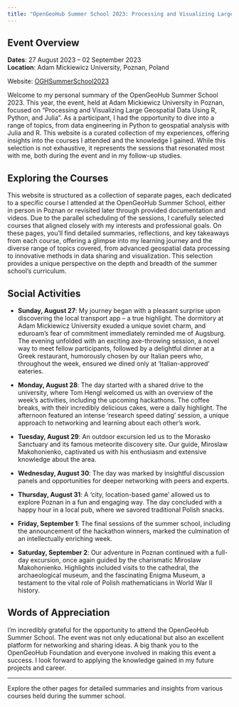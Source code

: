 ```yaml
---
title: "OpenGeoHub Summer School 2023: Processing and Visualizing Large Geospatial Data Using R, Python, and Julia"
---
```


## Event Overview
**Dates**: 27 August 2023 – 02 September 2023  
**Location**: Adam Mickiewicz University, Poznan, Poland

Website: [OGHSummerSchool2023](https://opengeohub.org/summer-school/opengeohub-summer-school-poznan-2023/)

Welcome to my personal summary of the OpenGeoHub Summer School 2023. This year, the event, held at Adam Mickiewicz University in Poznan, focused on "Processing and Visualizing Large Geospatial Data Using R, Python, and Julia". As a participant, I had the opportunity to dive into a range of topics, from data engineering in Python to geospatial analysis with Julia and R. This website is a curated collection of my experiences, offering insights into the courses I attended and the knowledge I gained. While this selection is not exhaustive, it represents the sessions that resonated most with me, both during the event and in my follow-up studies.

## Exploring the Courses
This website is structured as a collection of separate pages, each dedicated to a specific course I attended at the OpenGeoHub Summer School, either in person in Poznan or revisited later through provided documentation and videos. Due to the parallel scheduling of the sessions, I carefully selected courses that aligned closely with my interests and professional goals. On these pages, you'll find detailed summaries, reflections, and key takeaways from each course, offering a glimpse into my learning journey and the diverse range of topics covered, from advanced geospatial data processing to innovative methods in data sharing and visualization. This selection provides a unique perspective on the depth and breadth of the summer school's curriculum.

## Social Activities
- **Sunday, August 27**: My journey began with a pleasant surprise upon discovering the local transport app – a true highlight. The dormitory at Adam Mickiewicz University exuded a unique soviet charm, and eduroam's fear of commitment immediately reminded me of Augsburg. The evening unfolded with an exciting axe-throwing session, a novel way to meet fellow participants, followed by a delightful dinner at a Greek restaurant, humorously chosen by our Italian peers who, throughout the week, ensured we dined only at 'Italian-approved' eateries.
  
- **Monday, August 28**: The day started with a shared drive to the university, where Tom Hengl welcomed us with an overview of the week's activities, including the upcoming hackathons. The coffee breaks, with their incredibly delicious cakes, were a daily highlight. The afternoon featured an intense 'research speed dating' session, a unique approach to networking and learning about each other's work.
  
- **Tuesday, August 29**: An outdoor excursion led us to the Morasko Sanctuary and its famous meteorite discovery site. Our guide, Miroslaw Makohonienko, captivated us with his enthusiasm and extensive knowledge about the area.

- **Wednesday, August 30**: The day was marked by insightful discussion panels and opportunities for deeper networking with peers and experts.

- **Thursday, August 31**: A 'city, location-based game' allowed us to explore Poznan in a fun and engaging way. The day concluded with a happy hour in a local pub, where we savored traditional Polish snacks.

- **Friday, September 1**: The final sessions of the summer school, including the announcement of the hackathon winners, marked the culmination of an intellectually enriching week.

- **Saturday, September 2**: Our adventure in Poznan continued with a full-day excursion, once again guided by the charismatic Miroslaw Makohonienko. Highlights included visits to the cathedral, the archaeological museum, and the fascinating Enigma Museum, a testament to the vital role of Polish mathematicians in World War II history.



## Words of Appreciation
I'm incredibly grateful for the opportunity to attend the OpenGeoHub Summer School. The event was not only educational but also an excellent platform for networking and sharing ideas. A big thank you to the OpenGeoHub Foundation and everyone involved in making this event a success. I look forward to applying the knowledge gained in my future projects and career.

---

Explore the other pages for detailed summaries and insights from various courses held during the summer school.

